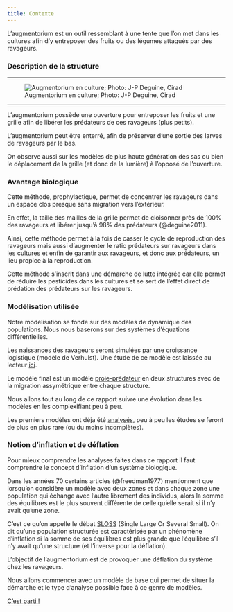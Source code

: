 ```yaml
---
title: Contexte
---
```


L'augmentorium est un outil ressemblant à une tente que l'on met dans les cultures afin d'y entreposer des fruits ou des légumes attaqués par des ravageurs.

### Description de la structure 

---

![Augmentorium en culture; Photo: J-P Deguine, Cirad](https://www.researchgate.net/publication/344746541/figure/fig3/AS:963403380191257@1606704673276/Augmentorium-in-a-chayote-trellis-photo-Jean-Philippe-Deguine-Cirad.jpg)

---

L'augmentorium possède une ouverture pour entreposer les fruits et une grille afin de libérer les prédateurs de ces ravageurs (plus petits). 

L'augmentorium peut être enterré, afin de préserver d'une sortie des larves de ravageurs par le bas.  

On observe aussi sur les modèles de plus haute génération des sas ou bien le déplacement de la grille (et donc de la lumière) à l'opposé de l'ouverture.


### Avantage biologique


Cette méthode, prophylactique, permet de concentrer les ravageurs dans un espace clos presque sans migration vers l'extérieur.  

En effet, la taille des mailles de la grille permet de cloisonner près de 100% des ravageurs et libérer jusqu'à 98% des prédateurs (@deguine2011).

Ainsi, cette méthode permet à la fois de casser le cycle de reproduction des ravageurs mais aussi d'augmenter le ratio prédateurs sur ravageurs dans les cultures et enfin de garantir aux ravageurs, et donc aux prédateurs, un lieu propice à la reproduction.  

Cette méthode s'inscrit dans une démarche de lutte intégrée car elle permet de réduire les pesticides dans les cultures et se sert de l'effet direct de prédation des prédateurs sur les ravageurs.  

### Modélisation utilisée

Notre modélisation se fonde sur des modèles de dynamique des populations. Nous nous baserons sur des systèmes d'équations différentielles. 

Les naissances des ravageurs seront simulées par une croissance logistique (modèle de Verhulst). Une étude de ce modèle est laissée au lecteur [ici](https://fr.wikipedia.org/wiki/Mod%C3%A8le_de_Verhulst).

Le modèle final est un modèle [proie-prédateur](https://fr.wikipedia.org/wiki/%C3%89quations_de_pr%C3%A9dation_de_Lotka-Volterra) en deux structures avec de la migration assymétrique entre chaque structure.

Nous allons tout au long de ce rapport suivre une évolution dans les modèles en les complexifiant peu à peu.

Les premiers modèles ont déja été [analysés](ref.qmd), peu à peu les études se feront de plus en plus rare (ou du moins incomplètes).

### Notion d'inflation et de déflation 

Pour mieux comprendre les analyses faites dans ce rapport il faut comprendre le concept d'inflation d'un système biologique.  

Dans les années 70 certains articles (@freedman1977) mentionnent que lorsqu'on considère un modèle avec deux zones et dans chaque zone une population qui échange avec l'autre librement des individus, alors la somme des équilibres est le plus souvent différente de celle qu'elle serait si il n'y avait qu'une zone.

C'est ce qu'on appelle le débat [SLOSS](https://en.wikipedia.org/wiki/SLOSS_debate) (Single Large Or Several Small). On dit qu'une population structurée est caractérisée par un phénomène d'inflation si la somme de ses équilibres est plus grande que l'équilibre s'il n'y avait qu'une structure (et l'inverse pour la déflation).

L'objectif de l'augmentorium est de provoquer une déflation du système chez les ravageurs.

Nous allons commencer avec un modèle de base qui permet de situer la démarche et le type d'analyse possible face à ce genre de modèles.


[C'est parti !](modelesansmigrationass.qmd)